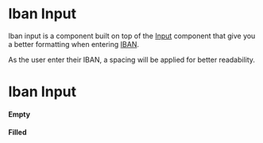 

<Meta title="JSX/Inputs/Iban Input" />

# Iban Input

Iban input is a component built on top of the [Input](?path=/story/jsx-inputs-intro--page) component that give you a better formatting when entering [IBAN](https://en.wikipedia.org/wiki/International_Bank_Account_Number).

As the user enter their IBAN, a spacing will be applied for better readability.

  <h1 className="p-h1">Iban Input</h1>
  <h4 className="p-h4 mt24">Empty</h4>

  <IbanInput className="wmx5 mt8" />

  <h4 className="p-h4 mt24">Filled</h4>

  <IbanInput className="wmx5 mt8" value="DE91100000000123456789" />
